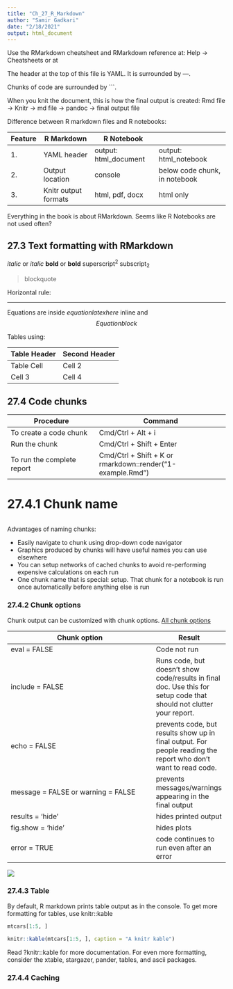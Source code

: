 ```yaml
---
title: "Ch_27_R_Markdown"
author: "Samir Gadkari"
date: "2/18/2021"
output: html_document
---
```


Use the RMarkdown cheatsheet and RMarkdown reference at:
Help -> Cheatsheets or at
[](https://rstudio.com/resources/cheatsheets/)

The header at the top of this file is YAML. It is surrounded by ---.

Chunks of code are surrounded by ```.

When you knit the document, this is how the final output is created:
Rmd file -> Knitr -> md file -> pandoc -> final output file

Difference between R markdown files and R notebooks:

 | Feature  |  R Markdown  | R Notebook
-| -------- |  ----------  | ----------
1. | YAML header | output: html_document | output: html_notebook
2. | Output location | console | below code chunk, in notebook
3. | Knitr output formats | html, pdf, docx | html only

Everything in the book is about RMarkdown. Seems like R Notebooks are
not used often?

## 27.3 Text formatting with RMarkdown

*italic* or _italic_
**bold** or __bold__
superscript^2^
subscript~2~

> blockquote

Horizontal rule:

***

Equations are inside $equation latex here$ inline and
$$Equation block$$

Tables using:

Table Header  | Second Header
------------- | -------------
Table Cell    | Cell 2
Cell 3        | Cell 4

## 27.4 Code chunks

Procedure | Command
--------- | -------------
To create a code chunk | Cmd/Ctrl + Alt + i 
Run the chunk          | Cmd/Ctrl + Shift + Enter
To run the complete report | Cmd/Ctrl + Shift + K or rmarkdown::render("1-example.Rmd")

# 27.4.1 Chunk name

``` r
```

Advantages of naming chunks:

  * Easily navigate to chunk using drop-down code navigator
  * Graphics produced by chunks will have useful names you can use elsewhere
  * You can setup networks of cached chunks to avoid re-performing expensive
    calculations on each run
  * One chunk name that is special: setup. That chunk for a notebook is run
    once automatically before anything else is run
    
### 27.4.2 Chunk options

Chunk output can be customized with chunk options.
[All chunk options](http://yihui.name/knitr/options/)

Chunk option | Result
------------ | ------
eval = FALSE | Code not run
include = FALSE | Runs code, but doesn't show code/results in final doc. Use this for setup code that should not clutter your report.
echo = FALSE | prevents code, but results show up in final output. For people reading the report who don't want to read code.
message = FALSE or warning = FALSE | prevents messages/warnings appearing in the final output
results = 'hide' | hides printed output
fig.show = 'hide' | hides plots
error = TRUE | code continues to run even after an error

![](images/chunk_output_suppressed.png)

### 27.4.3 Table

By default, R markdown prints table output as in the console.
To get more formatting for tables, use knitr::kable
```r
mtcars[1:5, ]
```
```r
knitr::kable(mtcars[1:5, ], caption = "A knitr kable")
```

Read ?knitr::kable for more documentation. For even more formatting,
consider the xtable, stargazer, pander, tables, and ascii packages.

### 27.4.4 Caching

